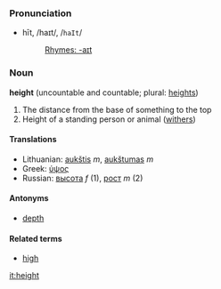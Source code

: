 ===Pronunciation===
*hīt, /haɪt/, /<tt>haIt</tt>/
*:[[Rhymes:English:-aɪt|Rhymes: -aɪt]]

===Noun===
'''height''' (uncountable and countable; plural: [[heights]])

#The distance from the base of something to the top
#Height of a standing person or animal ([[withers]])

====Translations====
*Lithuanian: [[aukštis]] ''m'', [[aukštumas]] ''m''
*Greek: [[ύψος]]
*Russian:  [[высота]] ''f'' (1), [[рост]] ''m'' (2)

====Antonyms====
*[[depth]]

====Related terms====
*[[high]]

[[it:height]]
